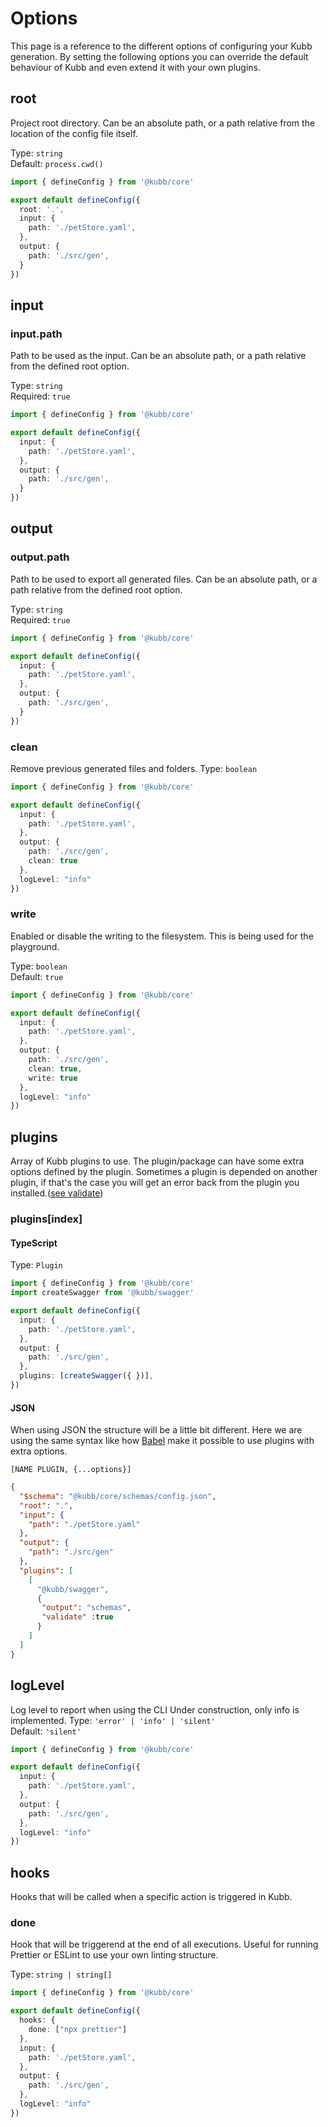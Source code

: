 
# Options

This page is a reference to the different options of configuring your Kubb generation.
By setting the following options you can override the default behaviour of Kubb and even extend it with your own plugins.

## root
Project root directory. Can be an absolute path, or a path relative from the location of the config file itself.

Type: `string` <br/>
Default: `process.cwd()`

```typescript filename="kubb.config.js" copy
import { defineConfig } from '@kubb/core'

export default defineConfig({
  root: '.',
  input: {
    path: './petStore.yaml',
  },
  output: {
    path: './src/gen',
  }
})
```

## input
### input.path
Path to be used as the input. Can be an absolute path, or a path relative from the defined root option.

Type: `string` <br/>
Required: `true`

```typescript filename="kubb.config.js" copy
import { defineConfig } from '@kubb/core'

export default defineConfig({
  input: {
    path: './petStore.yaml',
  },
  output: {
    path: './src/gen',
  }
})
```

## output
### output.path
Path to be used to export all generated files. Can be an absolute path, or a path relative from the defined root option.

Type: `string` <br/>
Required: `true`

```typescript filename="kubb.config.js" copy
import { defineConfig } from '@kubb/core'

export default defineConfig({
  input: {
    path: './petStore.yaml',
  },
  output: {
    path: './src/gen',
  }
})
```

### clean
Remove previous generated files and folders.
Type: `boolean` <br/>

```typescript filename="kubb.config.js" copy
import { defineConfig } from '@kubb/core'

export default defineConfig({
  input: {
    path: './petStore.yaml',
  },
  output: {
    path: './src/gen',
    clean: true
  },
  logLevel: "info"
})
```
### write
Enabled or disable the writing to the filesystem. This is being used for the playground.

Type: `boolean` <br/>
Default: `true`

```typescript filename="kubb.config.js" copy
import { defineConfig } from '@kubb/core'

export default defineConfig({
  input: {
    path: './petStore.yaml',
  },
  output: {
    path: './src/gen',
    clean: true,
    write: true
  },
  logLevel: "info"
})
```

## plugins
Array of Kubb plugins to use. The plugin/package can have some extra options defined by the plugin.
Sometimes a plugin is depended on another plugin, if that's the case you will get an error back from the plugin you installed.([see validate](/docs/usage/core/pluginManager#1-validate))

### plugins[index]

#### TypeScript

Type: `Plugin` <br/>

```typescript filename="kubb.config.js" copy
import { defineConfig } from '@kubb/core'
import createSwagger from '@kubb/swagger'

export default defineConfig({
  input: {
    path: './petStore.yaml',
  },
  output: {
    path: './src/gen',
  },
  plugins: [createSwagger({ })],
})
```

#### JSON
When using JSON the structure will be a little bit different. 
Here we are using the same syntax like how [Babel](https://babeljs.io/docs/en/plugins/) make it possible to use plugins with extra options.
```
[NAME PLUGIN, {...options}]
```

```json filename="kubb.json" copy
{
  "$schema": "@kubb/core/schemas/config.json",
  "root": ".",
  "input": {
    "path": "./petStore.yaml"
  },
  "output": {
    "path": "./src/gen"
  },
  "plugins": [
    [
      "@kubb/swagger",
      {
       "output": "schemas", 
       "validate" :true
      }
    ]
  ]
}
```


## logLevel
Log level to report when using the CLI
<Callout type="warning">
 Under construction, only info is implemented.
</Callout>
Type: `'error' | 'info' | 'silent'` <br/>
Default: `'silent'`

```typescript filename="kubb.config.js" copy
import { defineConfig } from '@kubb/core'

export default defineConfig({
  input: {
    path: './petStore.yaml',
  },
  output: {
    path: './src/gen',
  },
  logLevel: "info"
})
```

## hooks
Hooks that will be called when a specific action is triggered in Kubb.

### done
Hook that will be triggerend at the end of all executions.
Useful for running Prettier or ESLint to use your own linting structure.

Type: `string | string[]` <br/>

```typescript filename="kubb.config.js" copy
import { defineConfig } from '@kubb/core'

export default defineConfig({
  hooks: {
    done: ["npx prettier"]
  },
  input: {
    path: './petStore.yaml',
  },
  output: {
    path: './src/gen',
  },
  logLevel: "info"
})
```
